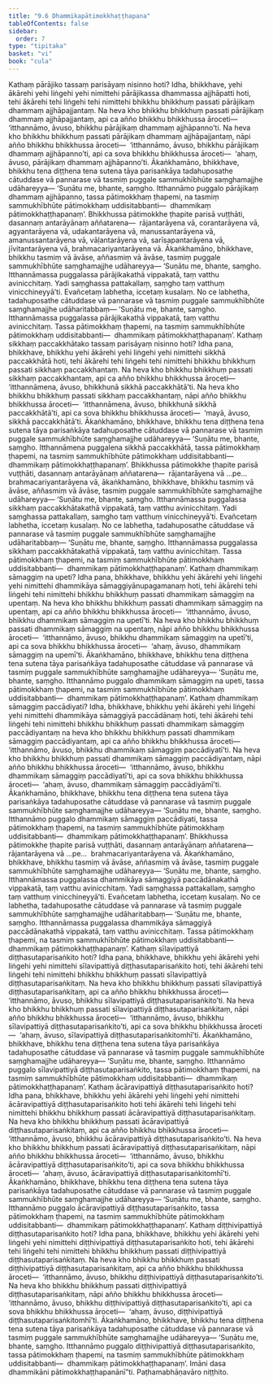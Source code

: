 ```yaml
---
title: "9.6 Dhammikapātimokkhaṭṭhapana"
tableOfContents: false
sidebar:
  order: 7
type: "tipitaka"
basket: "vi"
book: "cula"
---
```



<DynamicBreadcrumb />

<Division number="388" book="cula">

<Paragraph number="1894" book="cula">
Kathaṃ pārājiko tassaṃ parisāyaṃ nisinno hoti? Idha, bhikkhave, yehi ākārehi yehi liṅgehi yehi nimittehi pārājikassa dhammassa ajjhāpatti hoti, tehi ākārehi tehi liṅgehi tehi nimittehi bhikkhu bhikkhuṃ passati pārājikaṃ dhammaṃ ajjhāpajjantaṃ. Na heva kho bhikkhu bhikkhuṃ passati pārājikaṃ dhammaṃ ajjhāpajjantaṃ, api ca añño bhikkhu bhikkhussa āroceti—  ‘itthannāmo, āvuso, bhikkhu pārājikaṃ dhammaṃ ajjhāpanno’ti. Na heva kho bhikkhu bhikkhuṃ passati pārājikaṃ dhammaṃ ajjhāpajjantaṃ, nāpi añño bhikkhu bhikkhussa āroceti—  ‘itthannāmo, āvuso, bhikkhu pārājikaṃ dhammaṃ ajjhāpanno’ti, api ca sova bhikkhu bhikkhussa āroceti—  ‘ahaṃ, āvuso, pārājikaṃ dhammaṃ ajjhāpanno’ti. Ākaṅkhamāno, bhikkhave, bhikkhu tena diṭṭhena tena sutena tāya parisaṅkāya tadahuposathe cātuddase vā pannarase vā tasmiṃ puggale sammukhībhūte saṃghamajjhe udāhareyya—
</Paragraph>

<Paragraph number="1895" book="cula">
‘Suṇātu me, bhante, saṃgho. Itthannāmo puggalo pārājikaṃ dhammaṃ ajjhāpanno, tassa pātimokkhaṃ ṭhapemi, na tasmiṃ sammukhībhūte pātimokkhaṃ uddisitabbanti—  dhammikaṃ pātimokkhaṭṭhapanaṃ’.
</Paragraph>

</Division>
<Division number="389" book="cula">

<Paragraph number="1896" book="cula">
Bhikkhussa pātimokkhe ṭhapite parisā vuṭṭhāti, dasannaṃ antarāyānaṃ aññatarena—  rājantarāyena vā, corantarāyena vā, agyantarāyena vā, udakantarāyena vā, manussantarāyena vā, amanussantarāyena vā, vāḷantarāyena vā, sarīsapantarāyena vā, jīvitantarāyena vā, brahmacariyantarāyena vā. Ākaṅkhamāno, bhikkhave, bhikkhu tasmiṃ vā āvāse, aññasmiṃ vā āvāse, tasmiṃ puggale sammukhībhūte saṃghamajjhe udāhareyya—
</Paragraph>

<Paragraph number="1897" book="cula">
‘Suṇātu me, bhante, saṃgho. Itthannāmassa puggalassa pārājikakathā vippakatā, taṃ vatthu avinicchitaṃ. Yadi saṃghassa pattakallaṃ, saṃgho taṃ vatthuṃ vinicchineyyā’ti.
</Paragraph>

<Paragraph number="1898" book="cula">
Evañcetaṃ labhetha, iccetaṃ kusalaṃ. No ce labhetha, tadahuposathe cātuddase vā pannarase vā tasmiṃ puggale sammukhībhūte saṃghamajjhe udāharitabbaṃ—
</Paragraph>

<Paragraph number="1899" book="cula">
‘Suṇātu me, bhante, saṃgho. Itthannāmassa puggalassa pārājikakathā vippakatā, taṃ vatthu avinicchitaṃ. Tassa pātimokkhaṃ ṭhapemi, na tasmiṃ sammukhībhūte pātimokkhaṃ uddisitabbanti—  dhammikaṃ pātimokkhaṭṭhapanaṃ’.
</Paragraph>

</Division>
<Division number="390" book="cula">

<Paragraph number="1900" book="cula">
Kathaṃ sikkhaṃ paccakkhātako tassaṃ parisāyaṃ nisinno hoti? Idha pana, bhikkhave, bhikkhu yehi ākārehi yehi liṅgehi yehi nimittehi sikkhā paccakkhātā hoti, tehi ākārehi tehi liṅgehi tehi nimittehi bhikkhu bhikkhuṃ passati sikkhaṃ paccakkhantaṃ. Na heva kho bhikkhu bhikkhuṃ passati sikkhaṃ paccakkhantaṃ, api ca añño bhikkhu bhikkhussa āroceti—  ‘itthannāmena, āvuso, bhikkhunā sikkhā paccakkhātā’ti. Na heva kho bhikkhu bhikkhuṃ passati sikkhaṃ paccakkhantaṃ, nāpi añño bhikkhu bhikkhussa āroceti—  ‘itthannāmena, āvuso, bhikkhunā sikkhā paccakkhātā’ti, api ca sova bhikkhu bhikkhussa āroceti—  ‘mayā, āvuso, sikkhā paccakkhātā’ti. Ākaṅkhamāno, bhikkhave, bhikkhu tena diṭṭhena tena sutena tāya parisaṅkāya tadahuposathe cātuddase vā pannarase vā tasmiṃ puggale sammukhībhūte saṃghamajjhe udāhareyya—
</Paragraph>

<Paragraph number="1901" book="cula">
‘Suṇātu me, bhante, saṃgho. Itthannāmena puggalena sikkhā paccakkhātā, tassa pātimokkhaṃ ṭhapemi, na tasmiṃ sammukhībhūte pātimokkhaṃ uddisitabbanti—  dhammikaṃ pātimokkhaṭṭhapanaṃ’.
</Paragraph>

</Division>
<Division number="391" book="cula">

<Paragraph number="1902" book="cula">
Bhikkhussa pātimokkhe ṭhapite parisā vuṭṭhāti, dasannaṃ antarāyānaṃ aññatarena—  rājantarāyena vā …pe…  brahmacariyantarāyena vā, ākaṅkhamāno, bhikkhave, bhikkhu tasmiṃ vā āvāse, aññasmiṃ vā āvāse, tasmiṃ puggale sammukhībhūte saṃghamajjhe udāhareyya—
</Paragraph>

<Paragraph number="1903" book="cula">
‘Suṇātu me, bhante, saṃgho. Itthannāmassa puggalassa sikkhaṃ paccakkhātakathā vippakatā, taṃ vatthu avinicchitaṃ. Yadi saṃghassa pattakallaṃ, saṃgho taṃ vatthuṃ vinicchineyyā’ti.
</Paragraph>

<Paragraph number="1904" book="cula">
Evañcetaṃ labhetha, iccetaṃ kusalaṃ. No ce labhetha, tadahuposathe cātuddase vā pannarase vā tasmiṃ puggale sammukhībhūte saṃghamajjhe udāharitabbaṃ—
</Paragraph>

<Paragraph number="1905" book="cula">
‘Suṇātu me, bhante, saṃgho. Itthannāmassa puggalassa sikkhaṃ paccakkhātakathā vippakatā, taṃ vatthu avinicchitaṃ. Tassa pātimokkhaṃ ṭhapemi, na tasmiṃ sammukhībhūte pātimokkhaṃ uddisitabbanti—  dhammikaṃ pātimokkhaṭṭhapanaṃ’.
</Paragraph>

</Division>
<Division number="392" book="cula">

<Paragraph number="1906" book="cula">
Kathaṃ dhammikaṃ sāmaggiṃ na upeti? Idha pana, bhikkhave, bhikkhu yehi ākārehi yehi liṅgehi yehi nimittehi dhammikāya sāmaggiyānupagamanaṃ hoti, tehi ākārehi tehi liṅgehi tehi nimittehi bhikkhu bhikkhuṃ passati dhammikaṃ sāmaggiṃ na upentaṃ. Na heva kho bhikkhu bhikkhuṃ passati dhammikaṃ sāmaggiṃ na upentaṃ, api ca añño bhikkhu bhikkhussa āroceti—  ‘itthannāmo, āvuso, bhikkhu dhammikaṃ sāmaggiṃ na upetī’ti. Na heva kho bhikkhu bhikkhuṃ passati dhammikaṃ sāmaggiṃ na upentaṃ, nāpi añño bhikkhu bhikkhussa āroceti—  ‘itthannāmo, āvuso, bhikkhu dhammikaṃ sāmaggiṃ na upetī’ti, api ca sova bhikkhu bhikkhussa āroceti—  ‘ahaṃ, āvuso, dhammikaṃ sāmaggiṃ na upemī’ti. Ākaṅkhamāno, bhikkhave, bhikkhu tena diṭṭhena tena sutena tāya parisaṅkāya tadahuposathe cātuddase vā pannarase vā tasmiṃ puggale sammukhībhūte saṃghamajjhe udāhareyya—
</Paragraph>

<Paragraph number="1907" book="cula">
‘Suṇātu me, bhante, saṃgho. Itthannāmo puggalo dhammikaṃ sāmaggiṃ na upeti, tassa pātimokkhaṃ ṭhapemi, na tasmiṃ sammukhībhūte pātimokkhaṃ uddisitabbanti—  dhammikaṃ pātimokkhaṭṭhapanaṃ’.
</Paragraph>

</Division>
<Division number="393" book="cula">

<Paragraph number="1908" book="cula">
Kathaṃ dhammikaṃ sāmaggiṃ paccādiyati? Idha, bhikkhave, bhikkhu yehi ākārehi yehi liṅgehi yehi nimittehi dhammikāya sāmaggiyā paccādānaṃ hoti, tehi ākārehi tehi liṅgehi tehi nimittehi bhikkhu bhikkhuṃ passati dhammikaṃ sāmaggiṃ paccādiyantaṃ na heva kho bhikkhu bhikkhuṃ passati dhammikaṃ sāmaggiṃ paccādiyantaṃ, api ca añño bhikkhu bhikkhussa āroceti—  ‘itthannāmo, āvuso, bhikkhu dhammikaṃ sāmaggiṃ paccādiyatī’ti. Na heva kho bhikkhu bhikkhuṃ passati dhammikaṃ sāmaggiṃ paccādiyantaṃ, nāpi añño bhikkhu bhikkhussa āroceti—  ‘itthannāmo, āvuso, bhikkhu dhammikaṃ sāmaggiṃ paccādiyatī’ti, api ca sova bhikkhu bhikkhussa āroceti—  ‘ahaṃ, āvuso, dhammikaṃ sāmaggiṃ paccādiyāmī’ti. Ākaṅkhamāno, bhikkhave, bhikkhu tena diṭṭhena tena sutena tāya parisaṅkāya tadahuposathe cātuddase vā pannarase vā tasmiṃ puggale sammukhībhūte saṃghamajjhe udāhareyya—
</Paragraph>

<Paragraph number="1909" book="cula">
‘Suṇātu me, bhante, saṃgho. Itthannāmo puggalo dhammikaṃ sāmaggiṃ paccādiyati, tassa pātimokkhaṃ ṭhapemi, na tasmiṃ sammukhībhūte pātimokkhaṃ uddisitabbanti—  dhammikaṃ pātimokkhaṭṭhapanaṃ’.
</Paragraph>

</Division>
<Division number="394" book="cula">

<Paragraph number="1910" book="cula">
Bhikkhussa pātimokkhe ṭhapite parisā vuṭṭhāti, dasannaṃ antarāyānaṃ aññatarena—  rājantarāyena vā …pe…  brahmacariyantarāyena vā. Ākaṅkhamāno, bhikkhave, bhikkhu tasmiṃ vā āvāse, aññasmiṃ vā āvāse, tasmiṃ puggale sammukhībhūte saṃghamajjhe udāhareyya—
</Paragraph>

<Paragraph number="1911" book="cula">
‘Suṇātu me, bhante, saṃgho. Itthannāmassa puggalassa dhammikāya sāmaggiyā paccādānakathā vippakatā, taṃ vatthu avinicchitaṃ. Yadi saṃghassa pattakallaṃ, saṃgho taṃ vatthuṃ vinicchineyyā’ti.
</Paragraph>

<Paragraph number="1912" book="cula">
Evañcetaṃ labhetha, iccetaṃ kusalaṃ. No ce labhetha, tadahuposathe cātuddase vā pannarase vā tasmiṃ puggale sammukhībhūte saṃghamajjhe udāharitabbaṃ—
</Paragraph>

<Paragraph number="1913" book="cula">
‘Suṇātu me, bhante, saṃgho. Itthannāmassa puggalassa dhammikāya sāmaggiyā paccādānakathā vippakatā, taṃ vatthu avinicchitaṃ. Tassa pātimokkhaṃ ṭhapemi, na tasmiṃ sammukhībhūte pātimokkhaṃ uddisitabbanti—  dhammikaṃ pātimokkhaṭṭhapanaṃ’.
</Paragraph>

</Division>
<Division number="395" book="cula">

<Paragraph number="1914" book="cula">
Kathaṃ sīlavipattiyā diṭṭhasutaparisaṅkito hoti? Idha pana, bhikkhave, bhikkhu yehi ākārehi yehi liṅgehi yehi nimittehi sīlavipattiyā diṭṭhasutaparisaṅkito hoti, tehi ākārehi tehi liṅgehi tehi nimittehi bhikkhu bhikkhuṃ passati sīlavipattiyā diṭṭhasutaparisaṅkitaṃ. Na heva kho bhikkhu bhikkhuṃ passati sīlavipattiyā diṭṭhasutaparisaṅkitaṃ, api ca añño bhikkhu bhikkhussa āroceti—  ‘itthannāmo, āvuso, bhikkhu sīlavipattiyā diṭṭhasutaparisaṅkito’ti. Na heva kho bhikkhu bhikkhuṃ passati sīlavipattiyā diṭṭhasutaparisaṅkitaṃ, nāpi añño bhikkhu bhikkhussa āroceti—  ‘itthannāmo, āvuso, bhikkhu sīlavipattiyā diṭṭhasutaparisaṅkito’ti, api ca sova bhikkhu bhikkhussa āroceti—  ‘ahaṃ, āvuso, sīlavipattiyā diṭṭhasutaparisaṅkitomhī’ti. Ākaṅkhamāno, bhikkhave, bhikkhu tena diṭṭhena tena sutena tāya parisaṅkāya tadahuposathe cātuddase vā pannarase vā tasmiṃ puggale sammukhībhūte saṃghamajjhe udāhareyya—
</Paragraph>

<Paragraph number="1915" book="cula">
‘Suṇātu me, bhante, saṃgho. Itthannāmo puggalo sīlavipattiyā diṭṭhasutaparisaṅkito, tassa pātimokkhaṃ ṭhapemi, na tasmiṃ sammukhībhūte pātimokkhaṃ uddisitabbanti—  dhammikaṃ pātimokkhaṭṭhapanaṃ’.
</Paragraph>

</Division>
<Division number="396" book="cula">

<Paragraph number="1916" book="cula">
Kathaṃ ācāravipattiyā diṭṭhasutaparisaṅkito hoti? Idha pana, bhikkhave, bhikkhu yehi ākārehi yehi liṅgehi yehi nimittehi ācāravipattiyā diṭṭhasutaparisaṅkito hoti tehi ākārehi tehi liṅgehi tehi nimittehi bhikkhu bhikkhuṃ passati ācāravipattiyā diṭṭhasutaparisaṅkitaṃ. Na heva kho bhikkhu bhikkhuṃ passati ācāravipattiyā diṭṭhasutaparisaṅkitaṃ, api ca añño bhikkhu bhikkhussa āroceti—  ‘itthannāmo, āvuso, bhikkhu ācāravipattiyā diṭṭhasutaparisaṅkito’ti. Na heva kho bhikkhu bhikkhuṃ passati ācāravipattiyā diṭṭhasutaparisaṅkitaṃ, nāpi añño bhikkhu bhikkhussa āroceti—  ‘itthannāmo, āvuso, bhikkhu ācāravipattiyā diṭṭhasutaparisaṅkito’ti, api ca sova bhikkhu bhikkhussa āroceti—  ‘ahaṃ, āvuso, ācāravipattiyā diṭṭhasutaparisaṅkitomhī’ti. Ākaṅkhamāno, bhikkhave, bhikkhu tena diṭṭhena tena sutena tāya parisaṅkāya tadahuposathe cātuddase vā pannarase vā tasmiṃ puggale sammukhībhūte saṃghamajjhe udāhareyya—
</Paragraph>

<Paragraph number="1917" book="cula">
‘Suṇātu me, bhante, saṃgho. Itthannāmo puggalo ācāravipattiyā diṭṭhasutaparisaṅkito, tassa pātimokkhaṃ ṭhapemi, na tasmiṃ sammukhībhūte pātimokkhaṃ uddisitabbanti—  dhammikaṃ pātimokkhaṭṭhapanaṃ’.
</Paragraph>

</Division>
<Division number="397" book="cula">

<Paragraph number="1918" book="cula">
Kathaṃ diṭṭhivipattiyā diṭṭhasutaparisaṅkito hoti? Idha pana, bhikkhave, bhikkhu yehi ākārehi yehi liṅgehi yehi nimittehi diṭṭhivipattiyā diṭṭhasutaparisaṅkito hoti, tehi ākārehi tehi liṅgehi tehi nimittehi bhikkhu bhikkhuṃ passati diṭṭhivipattiyā diṭṭhasutaparisaṅkitaṃ. Na heva kho bhikkhu bhikkhuṃ passati diṭṭhivipattiyā diṭṭhasutaparisaṅkitaṃ, api ca añño bhikkhu bhikkhussa āroceti—  ‘itthannāmo, āvuso, bhikkhu diṭṭhivipattiyā diṭṭhasutaparisaṅkito’ti. Na heva kho bhikkhu bhikkhuṃ passati diṭṭhivipattiyā diṭṭhasutaparisaṅkitaṃ, nāpi añño bhikkhu bhikkhussa āroceti—  ‘itthannāmo, āvuso, bhikkhu diṭṭhivipattiyā diṭṭhasutaparisaṅkito’ti, api ca sova bhikkhu bhikkhussa āroceti—  ‘ahaṃ, āvuso, diṭṭhivipattiyā diṭṭhasutaparisaṅkitomhī’ti. Ākaṅkhamāno, bhikkhave, bhikkhu tena diṭṭhena tena sutena tāya parisaṅkāya tadahuposathe cātuddase vā pannarase vā tasmiṃ puggale sammukhībhūte saṃghamajjhe udāhareyya—
</Paragraph>

<Paragraph number="1919" book="cula">
‘Suṇātu me, bhante, saṃgho. Itthannāmo puggalo diṭṭhivipattiyā diṭṭhasutaparisaṅkito, tassa pātimokkhaṃ ṭhapemi, na tasmiṃ sammukhībhūte pātimokkhaṃ uddisitabbanti—  dhammikaṃ pātimokkhaṭṭhapanaṃ’.
</Paragraph>

<Paragraph number="1920" book="cula">
Imāni dasa dhammikāni pātimokkhaṭṭhapanānī”ti.

</Paragraph>
</Division>

<Paragraph number="1921" type="center" book="cula">
Paṭhamabhāṇavāro niṭṭhito.
</Paragraph>